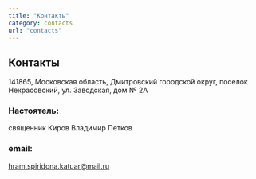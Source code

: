 ```yaml
---
title: "Контакты"
category: contacts
url: "contacts"
---
```


## Контакты

141865, Московская область, Дмитровский городской округ, поселок Некрасовский, ул. Заводская, дом № 2А

### Настоятель:
священник Киров Владимир Петков

### email:
hram.spiridona.katuar@mail.ru